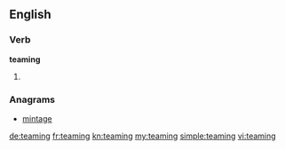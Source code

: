 ==English==

===Verb===
'''teaming'''

# {{present participle of|team}}

===Anagrams===
* [[mintage#English|mintage]]

[[de:teaming]]
[[fr:teaming]]
[[kn:teaming]]
[[my:teaming]]
[[simple:teaming]]
[[vi:teaming]]
